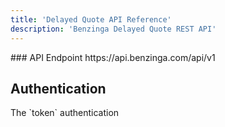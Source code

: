 ```yaml
---
title: 'Delayed Quote API Reference'
description: 'Benzinga Delayed Quote REST API'
---
```


<Info>
  ### API Endpoint https://api.benzinga.com/api/v1

</Info>

## Authentication

<ParamField query="token" type="apiKey">
  The `token` authentication
</ParamField>

